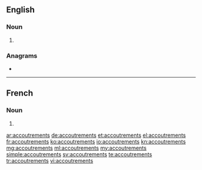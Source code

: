 ==English==

===Noun===
{{head|en|noun plural form}}

# {{lb|en|more common in the plural}} {{plural of|accoutrement|lang=en}}

===Anagrams===
* {{l|en|accouterments}}

----

==French==

===Noun===
{{head|fr|noun plural form|g=m}}

# {{plural of|accoutrement|lang=fr}}

[[ar:accoutrements]]
[[de:accoutrements]]
[[et:accoutrements]]
[[el:accoutrements]]
[[fr:accoutrements]]
[[ko:accoutrements]]
[[io:accoutrements]]
[[kn:accoutrements]]
[[mg:accoutrements]]
[[ml:accoutrements]]
[[my:accoutrements]]
[[simple:accoutrements]]
[[sv:accoutrements]]
[[te:accoutrements]]
[[tr:accoutrements]]
[[vi:accoutrements]]